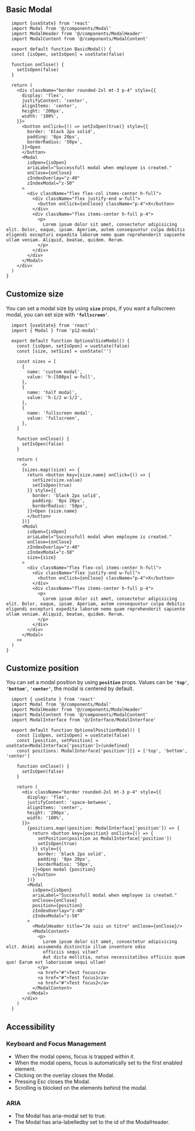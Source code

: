
## Basic Modal

<BasicModal/>

```mdx
  import {useState} from 'react'
  import Modal from '@/components/Modal'
  import ModalHeader from '@/components/ModalHeader'
  import ModalContent from '@/components/ModalContent'

  export default function BasicModal() {
  const [isOpen, setIsOpen] = useState(false)

  function onClose() {
    setIsOpen(false)
  }

  return (
    <div className="border rounded-2xl mt-3 p-4" style={{
      display: 'flex',
      justifyContent: 'center',
      alignItems: 'center',
      height: '200px',
      width: '100%',
    }}>
      <button onClick={() => setIsOpen(true)} style={{
        border: 'black 2px solid',
        padding: '8px 20px',
        borderRadius: '50px',
      }}>Open
      </button>
      <Modal
        isOpen={isOpen}
        ariaLabel="Successfull modal when employee is created."
        onClose={onClose}
        zIndexOverlay="z-40"
        zIndexModal="z-50"
      >
        <div className="flex flex-col items-center h-full">
          <div className="flex justify-end w-full">
            <button onClick={onClose} className="p-4">X</button>
          </div>
          <div className="flex items-center h-full p-4">
            <p>
              Lorem ipsum dolor sit amet, consectetur adipisicing elit. Dolor, eaque, ipsam. Aperiam, autem consequuntur culpa debitis eligendi excepturi expedita laborum nemo quam reprehenderit sapiente ullam veniam. Aliquid, beatae, quidem. Rerum.
            </p>
          </div>
        </div>
      </Modal>
    </div>
  )
}
```

## Customize size

You can set a modal size by using **``size``** props, if you want a fullscreen modal, you can set size with **``'fullscreen'``**.

<OptionalSizeModal/>

```mdx
  import {useState} from 'react'
  import { Modal } from 'p12-modal'

  export default function OptionalSizeModal() {
    const [isOpen, setIsOpen] = useState(false)
    const [size, setSize] = useState('')

    const sizes = [
      {
        name: 'custom modal',
        value: 'h-[500px] w-full',
      },
      {
        name: 'half modal',
        value: 'h-1/2 w-1/2',
      },
      {
        name: 'fullscreen modal',
        value: 'fullscreen',
      },
    ]

    function onClose() {
      setIsOpen(false)
    }

    return (
      <>
      {sizes.map((size) => {
        return <button key={size.name} onClick={() => {
          setSize(size.value)
          setIsOpen(true)
        }} style={{
          border: 'black 2px solid',
          padding: '8px 20px',
          borderRadius: '50px',
        }}>Open {size.name}
        </button>
      })}
      <Modal
        isOpen={isOpen}
        ariaLabel="Successfull modal when employee is created."
        onClose={onClose}
        zIndexOverlay="z-40"
        zIndexModal="z-50"
        size={size}
      >
        <div className="flex flex-col items-center h-full">
          <div className="flex justify-end w-full">
            <button onClick={onClose} className="p-4">X</button>
          </div>
          <div className="flex items-center h-full p-4">
            <p>
              Lorem ipsum dolor sit amet, consectetur adipisicing elit. Dolor, eaque, ipsam. Aperiam, autem consequuntur culpa debitis eligendi excepturi expedita laborum nemo quam reprehenderit sapiente ullam veniam. Aliquid, beatae, quidem. Rerum.
            </p>
          </div>
        </div>
      </Modal>
    <>
  )
}
```

## Customize position

You can set a modal position by using **``position``** props. Values can be **``'top'``**, **``'bottom'``**, **``'center'``**, the modal is centered by default.

<OptionalPositionModal/>

```mdx
  import { useState } from 'react'
  import Modal from '@/components/Modal'
  import ModalHeader from '@/components/ModalHeader'
  import ModalContent from '@/components/ModalContent'
  import ModalInterface from '@/Interface/ModalInterface'

  export default function OptionalPositionModal() {
    const [isOpen, setIsOpen] = useState(false)
    const [position, setPosition] = useState<ModalInterface['position']>(undefined)
    const positions: ModalInterface['position'][] = ['top', 'bottom', 'center']

    function onClose() {
      setIsOpen(false)
    }

    return (
      <div className="border rounded-2xl mt-3 p-4" style={{
        display: 'flex',
        justifyContent: 'space-between',
        alignItems: 'center',
        height: '200px',
        width: '100%',
      }}>
        {positions.map((position: ModalInterface['position']) => {
          return <button key={position} onClick={() => {
            setPosition(position as ModalInterface['position'])
            setIsOpen(true)
          }} style={{
            border: 'black 2px solid',
            padding: '8px 20px',
            borderRadius: '50px',
          }}>Open modal {position}
          </button>
        })}
        <Modal
          isOpen={isOpen}
          ariaLabel="Successfull modal when employee is created."
          onClose={onClose}
          position={position}
          zIndexOverlay="z-40"
          zIndexModal="z-50"
        >
          <ModalHeader title="Je suis un titre" onClose={onClose}/>
          <ModalContent>
            <p>
              Lorem ipsum dolor sit amet, consectetur adipisicing elit. Animi assumenda distinctio illum inventore odio
              officiis sequi vitae?
              Aut dicta mollitia, natus necessitatibus officiis quam quo! Earum est laboriosam sequi ullam!
            </p>
            <a href="#">Test focus</a>
            <a href="#">Test focus1</a>
            <a href="#">Test focus2</a>
          </ModalContent>
        </Modal>
      </div>
    )
  }
```

## Accessibility

### Keyboard and Focus Management

- When the modal opens, focus is trapped within it.
- When the modal opens, focus is automatically set to the first enabled element.
- Clicking on the overlay closes the Modal.
- Pressing Esc closes the Modal.
- Scrolling is blocked on the elements behind the modal.

### ARIA

- The Modal has aria-modal set to true.
- The Modal has aria-labelledby set to the id of the ModalHeader.